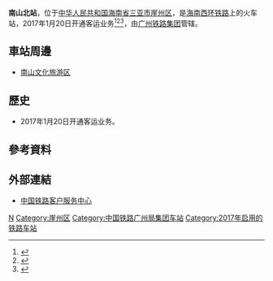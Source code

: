 {{Infobox China railway station
|车站名称 = 南山北站
|图片 = Nanshan North Railway Station Platform.jpg
|图片介绍 = 站台
|其他名称 = 
|车站拼音 = Nanshanbei
|英文名称 = Nanshanbei Railway Station
|车站代码 = 51483<ref>{{cite web|url=http://hyfw.12306.cn/hyinfo/action/FwcszsAction_index?type=1|title=营业站服务信息查询|publisher=[[中国铁路客户服务中心|中国铁路客户服务中心]]|accessdate=2017-05-28|archive-date=2016-11-06|archive-url=https://web.archive.org/web/20161106075157/http://hyfw.12306.cn/hyinfo/action/FwcszsAction_index?type=1|dead-url=no}}</ref>
|电报码 = 
|拼音码 = 
|始建时间 = 
|开通运营 = 2017年1月20日
|车站位置 = [[海南省|海南省]][[三亚市|三亚市]][[崖州区|崖州区]]
|坐标 = {{coord|18.319416|N|109.205663|E|display=inline,title}}
|归属 = [[广州铁路集团|广州铁路集团]]
|线路 = [[海南西环铁路|海南西环铁路]]
|车站等级 = 
|月台数目 = 
|站台面 = 
|股道数目 = 
|网站 = 
}}
'''南山北站'''，位于[[中华人民共和国|中华人民共和国]][[海南省|海南省]][[三亚市|三亚市]][[崖州区|崖州区]]，是[[海南西环铁路|海南西环铁路]]上的火车站，2017年1月20日开通客运业务<ref>{{Cite web |url=http://hainan.sina.com.cn/news/hnyw/2017-01-20/detail-ifxzuswq2881692.shtml |title=海南西环货线新增南山北站 初期开行快速客运列车5对 |access-date=2017-02-06 |archive-date=2017-02-07 |archive-url=https://web.archive.org/web/20170207114311/http://hainan.sina.com.cn/news/hnyw/2017-01-20/detail-ifxzuswq2881692.shtml |dead-url=no }}</ref><ref>{{Cite web |url=http://hainan.sina.com.cn/news/hnyw/2017-01-19/detail-ifxzuswr9501394.shtml |title=海南西环货线新增南山北站1月20日开通运营 |access-date=2017-02-06 |archive-date=2017-02-07 |archive-url=https://web.archive.org/web/20170207114313/http://hainan.sina.com.cn/news/hnyw/2017-01-19/detail-ifxzuswr9501394.shtml |dead-url=no }}</ref><ref>{{Cite web |url=http://hi.people.com.cn/n2/2017/0120/c228872-29624239.html |title=三亚市旅游铁路20日开通“三亚=南山北站” 单程票价14.5元 |access-date=2017-02-06 |archive-date=2017-02-07 |archive-url=https://web.archive.org/web/20170207112922/http://hi.people.com.cn/n2/2017/0120/c228872-29624239.html |dead-url=yes }}</ref>，由[[广州铁路集团|广州铁路集团]]管辖。
==車站周邊==
* [[南山文化旅游区|南山文化旅游区]]

==歷史==
* 2017年1月20日开通客运业务。
==參考資料==
{{reflist}}
==外部連結==
* [http://www.12306.cn/mormhweb/ 中国铁路客户服务中心]{{Wayback|url=http://www.12306.cn/mormhweb/ |date=20180205163941 }}
{{China-rail-stub}}
{{海南西环铁路}}
[[Category:三亚市铁路车站|N]]
[[Category:崖州区|Category:崖州区]]
[[Category:中国铁路广州局集团车站|Category:中国铁路广州局集团车站]]
[[Category:2017年启用的铁路车站|Category:2017年启用的铁路车站]]